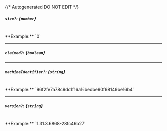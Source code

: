 {/* Autogenerated DO NOT EDIT  */}
##### `size?`: *{`number`}*
<br/>
**Example:** `0`

---
##### `claimed?`: *{`boolean`}*

---
##### `machineIdentifier?`: *{`string`}*
<br/>
**Example:** `96f2fe7a78c9dc1f16a16bedbe90f98149be16b4`

---
##### `version?`: *{`string`}*
<br/>
**Example:** `1.31.3.6868-28fc46b27`


